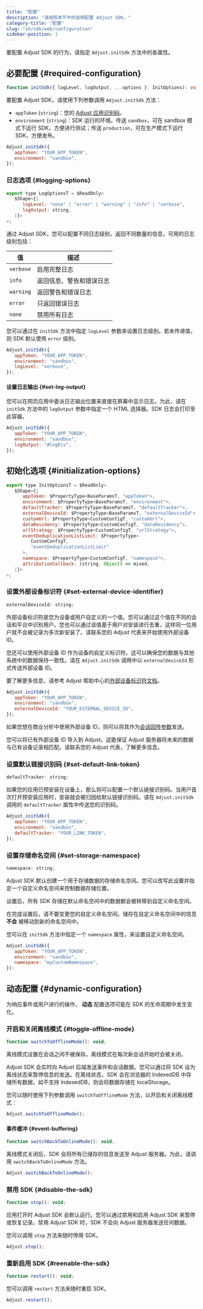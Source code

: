 ```yaml
---
title: "配置"
description: "请按照本节中的说明配置 Adjust SDK。"
category-title: "配置"
slug: "zh/sdk/web/configuration"
sidebar-position: 1
---
```


要配置 Adjust SDK 的行为，请指定 `Adjust.initSdk` 方法中的各属性。

## 必要配置 {#required-configuration}

<CodeBlock title="方法签名">

```ts
function initSdk({ logLevel, logOutput, ...options }: InitOptions): void;
```

</CodeBlock>

要配置 Adjust SDK，请使用下列参数调用 `Adjust.initSdk` 方法：

-  `appToken` \(`string`\)：您的 [Adjust 应用识别码](https://help.adjust.com/zh/article/app-token-and-reporting-currency#view-your-app-details)。
-  `environment` \(`string`\)：SDK 运行的环境。传送 `sandbox`，可在 sandbox 模式下运行 SDK，方便进行测试；传送 `production`，可在生产模式下运行 SDK，方便发布。

```js
Adjust.initSdk({
   appToken: "YOUR_APP_TOKEN",
   environment: "sandbox",
});
```

### 日志选项 {#logging-options}

<CodeBlock title="接口声明">

```js
export type LogOptionsT = $ReadOnly<
   $Shape<{|
      logLevel: "none" | "error" | "warning" | "info" | "verbose",
      logOutput: string,
   |}>
>;

```

</CodeBlock>

通过 Adjust SDK，您可以配置不同日志级别，返回不同数量的信息。可用的日志级别包括：

| 值        | 描述                     |
| --------- | ------------------------ |
| `verbose` | 启用完整日志             |
| `info`    | 返回信息、警告和错误日志 |
| `warning` | 返回警告和错误日志       |
| `error`   | 只返回错误日志           |
| `none`    | 禁用所有日志             |

您可以通过在 `initSdk` 方法中指定 `logLevel` 参数来设置日志级别。若未传递值，则 SDK 默认使用 `error` 级别。

```js
Adjust.initSdk({
   appToken: "YOUR_APP_TOKEN",
   environment: "sandbox",
   logLevel: "verbose",
});
```

#### 设置日志输出 {#set-log-output}

您可以在网页应用中委派日志输出位置来直接在屏幕中显示日志。为此，请在 `initSdk` 方法中的 `logOutput` 参数中指定一个 HTML 选择器。SDK 日志会打印至此容器。

```js
Adjust.initSdk({
   appToken: "YOUR_APP_TOKEN",
   environment: "sandbox",
   logOutput: "#logDiv",
});
```

## 初始化选项 {#initialization-options}

<CodeBlock title="接口声明">

```js
export type InitOptionsT = $ReadOnly<
   $Shape<{|
      appToken: $PropertyType<BaseParamsT, "appToken">,
      environment: $PropertyType<BaseParamsT, "environment">,
      defaultTracker: $PropertyType<BaseParamsT, "defaultTracker">,
      externalDeviceId: $PropertyType<BaseParamsT, "externalDeviceId">,
      customUrl: $PropertyType<CustomConfigT, "customUrl">,
      dataResidency: $PropertyType<CustomConfigT, "dataResidency">,
      urlStrategy: $PropertyType<CustomConfigT, "urlStrategy">,
      eventDeduplicationListLimit: $PropertyType<
         CustomConfigT,
         "eventDeduplicationListLimit"
      >,
      namespace: $PropertyType<CustomConfigT, "namespace">,
      attributionCallback: (string, Object) => mixed,
   |}>
>;

```

</CodeBlock>

### 设置外部设备标识符 {#set-external-device-identifier}

<CodeBlock title="属性声明">

```js
externalDeviceId: string;
```

</CodeBlock>

外部设备标识符是您为设备或用户自定义的一个值。您可以通过这个值在不同的会话和平台中识别用户。您也可以通过该值基于用户对安装进行去重，这样同一位用户就不会被记录为多次新安装了。请联系您的 Adjust 代表来开始使用外部设备 ID。

您还可以使用外部设备 ID 作为设备的自定义标识符。这可以确保您的数据与其他系统中的数据保持一致性。请在 `Adjust.initSdk` 调用中以 `externalDeviceId` 形式传送外部设备 ID。

<Callout type="seealso">

要了解更多信息，请参考 Adjust 帮助中心的[外部设备标识符文档](https://help.adjust.com/zh/article/external-device-identifiers)。

</Callout>

```js
Adjust.initSdk({
   appToken: "YOUR_APP_TOKEN",
   environment: "sandbox",
   externalDeviceId: "YOUR_EXTERNAL_DEVICE_ID",
});
```

如果您想在商业分析中使用外部设备 ID，则可以将其作为[会话回传参数](/zh/sdk/web/features/global-params)发送。

您可以将已有外部设备 ID 导入到 Adjust。这能保证 Adjust 服务器将未来的数据与已有设备记录相匹配。请联系您的 Adjust 代表，了解更多信息。

### 设置默认链接识别码 {#set-default-link-token}

<CodeBlock title="属性声明">

```js
defaultTracker: string;
```

</CodeBlock>

如果您的应用已预安装在设备上，那么则可以配置一个默认链接识别码。当用户首次打开预安装应用时，安装就会被归因给默认链接识别码。请在 `Adjust.initSdk` 调用的 `defaultTracker` 属性中传送您的识别码。

```js
Adjust.initSdk({
   appToken: "YOUR_APP_TOKEN",
   environment: "sandbox",
   defaultTracker: "YOUR_LINK_TOKEN",
});
```

### 设置存储命名空间 {#set-storage-namespace}

<CodeBlock title="属性声明">

```js
namespace: string;
```

</CodeBlock>

Adjust SDK 默认创建一个用于存储数据的存储命名空间。您可以改写此设置并指定一个自定义命名空间来控制数据存储位置。

设置后，所有 SDK 存储在默认命名空间中的数据都会被转移到自定义命名空间。

<Callout type="warning">

在完成设置后，请不要变更您的自定义命名空间。储存在自定义命名空间中的信息 **不会** 被移动到新的命名空间中。

</Callout>

您可以在 `initSdk` 方法中指定一个 `namespace` 属性，来设置自定义命名空间。

```js
Adjust.initSdk({
   appToken: "YOUR_APP_TOKEN",
   environment: "sandbox",
   namespace: "myCustomNamespace",
});
```

## 动态配置 {#dynamic-configuration}

为响应事件或用户进行的操作， **动态** 配置选项可能在 SDK 的生命周期中发生变化。

### 开启和关闭离线模式 {#toggle-offline-mode}

<CodeBlock title="方法签名">

```js
function switchToOfflineMode(): void;
```

</CodeBlock>
<Callout type="important">

离线模式设置在会话之间不被保存。离线模式在每次新会话开始时会被关闭。

</Callout>

Adjust SDK 会实时向 Adjust 后端发送事件和会话数据。您可以通过将 SDK 设为离线状态来暂停信息的发送。在离线状态，SDK 会在浏览器的 IndexedDB 中存储所有数据，如不支持 IndexedDB，则会将数据存储在 localStorage。

您可以随时使用下列参数调用 `switchToOfflineMode` 方法，以开启和关闭离线模式：

```js
Adjust.switchToOfflineMode();
```

#### 事件缓冲 {#event-buffering}

<CodeBlock title="方法签名">

```js
function switchBackToOnlineMode(): void;
```

</CodeBlock>

离线模式关闭后，SDK 会将所有已储存的信息发送至 Adjust 服务器。为此，请调用 `switchBackToOnlineMode` 方法。

```js
Adjust.switchBackToOnlineMode();
```

### 禁用 SDK {#disable-the-sdk}

```js
function stop(): void;
```

应用打开时 Adjust SDK 会默认运行。您可以通过禁用和启用 Adjust SDK 来暂停或恢复记录。禁用 Adjust SDK 时，SDK 不会向 Adjust 服务器发送任何数据。

您可以调用 `stop` 方法来随时停用 SDK。

```js
Adjust.stop();
```

### 重新启用 SDK {#reenable-the-sdk}

```js
function restart(): void;
```

您可以调用 `restart` 方法来随时重启 SDK。

```js
Adjust.restart();
```
